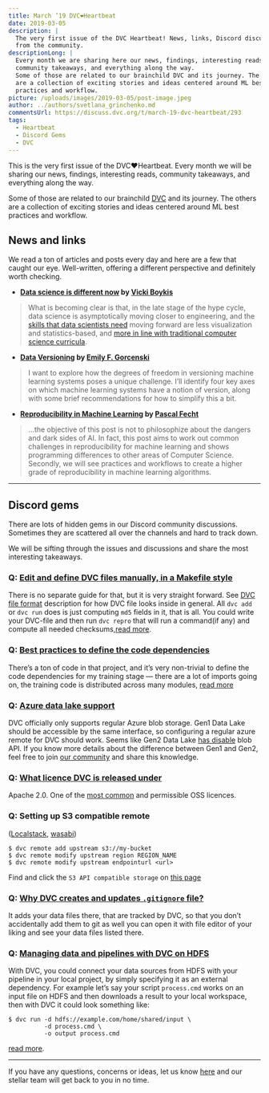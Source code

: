 ```yaml
---
title: March ’19 DVC❤️Heartbeat
date: 2019-03-05
description: |
  The very first issue of the DVC Heartbeat! News, links, Discord discussions
  from the community.
descriptionLong: |
  Every month we are sharing here our news, findings, interesting reads,
  community takeaways, and everything along the way.
  Some of those are related to our brainchild DVC and its journey. The others
  are a collection of exciting stories and ideas centered around ML best
  practices and workflow.
picture: /uploads/images/2019-03-05/post-image.jpeg
author: ../authors/svetlana_grinchenko.md
commentsUrl: https://discuss.dvc.org/t/march-19-dvc-heartbeat/293
tags:
  - Heartbeat
  - Discord Gems
  - DVC
---
```



This is the very first issue of the DVC❤️Heartbeat. Every month we will be
sharing our news, findings, interesting reads, community takeaways, and
everything along the way.

Some of those are related to our brainchild [DVC](https://dvc.org) and its
journey. The others are a collection of exciting stories and ideas centered
around ML best practices and workflow.

## News and links

We read a ton of articles and posts every day and here are a few that caught our
eye. Well-written, offering a different perspective and definitely worth
checking.

- **[Data science is different now](https://veekaybee.github.io/2019/02/13/data-science-is-different/)
  by [Vicki Boykis](https://veekaybee.github.io/)**

<ExternalLink
  href="https://veekaybee.github.io/2019/02/13/data-science-is-different/"
  title="Data science is different now"
  description="Woman holding a balance, Vermeer 1664 What do you think of when you read the phrase 'data science'? It's probably some…"
  name="veekaybee.github.io"
  picture="/uploads/images/2019-03-05/data-science-is-different-now.png" 
/>

> What is becoming clear is that, in the late stage of the hype cycle, data
> science is asymptotically moving closer to engineering, and the
> [skills that data scientists need](https://www.youtube.com/watch?v=frQeK8xo9Ls)
> moving forward are less visualization and statistics-based, and
> [more in line with traditional computer science curricula](https://tech.trivago.com/2018/12/03/teardown-rebuild-migrating-from-hive-to-pyspark/).

- **[Data Versioning](https://emilygorcenski.com/post/data-versioning/) by
  [Emily F. Gorcenski](https://emilygorcenski.com/)**

<ExternalLink
  href="https://emilygorcenski.com/post/data-versioning/"
  title="Data Versioning"
  description="Productionizing machine learning/AI/data science is a challenge. Not only are the outputs of machine-learning…"
  name="emilygorcenski.com"
  picture="/uploads/images/2019-03-05/data-versioning.jpeg" 
/>

> I want to explore how the degrees of freedom in versioning machine learning
> systems poses a unique challenge. I’ll identify four key axes on which machine
> learning systems have a notion of version, along with some brief
> recommendations for how to simplify this a bit.

- **[Reproducibility in Machine Learning](https://blog.mi.hdm-stuttgart.de/index.php/2019/02/26/reproducibility-in-ml/)
  by [Pascal Fecht](https://blog.mi.hdm-stuttgart.de/index.php/author/pf023/)**

<ExternalLink
  href="https://emilygorcenski.com/post/data-versioning/"
  title="Reproducibility in Machine Learning | Computer Science Blog"
  description="The rise of Machine Learning has led to changes across all areas of computer science. From a very abstract point of…"
  name="blog.mi.hdm-stuttgart.de"
  picture="/uploads/images/2019-03-05/reproducibility-in-machine-learning.jpeg" 
/>

> ...the objective of this post is not to philosophize about the dangers and
> dark sides of AI. In fact, this post aims to work out common challenges in
> reproducibility for machine learning and shows programming differences to
> other areas of Computer Science. Secondly, we will see practices and workflows
> to create a higher grade of reproducibility in machine learning algorithms.

<hr />

## Discord gems

There are lots of hidden gems in our Discord community discussions. Sometimes
they are scattered all over the channels and hard to track down.

We will be sifting through the issues and discussions and share the most
interesting takeaways.

### Q: [Edit and define DVC files manually, in a Makefile style](https://discordapp.com/channels/485586884165107732/485586884165107734/541622187296161816)

There is no separate guide for that, but it is very straight forward. See
[DVC file format](https://dvc.org/doc/user-guide/dvc-file-format) description
for how DVC file looks inside in general. All `dvc add` or `dvc run` does is
just computing `md5` fields in it, that is all. You could write your DVC-file
and then run `dvc repro` that will run a command(if any) and compute all needed
checksums,[read more](https://discordapp.com/channels/485586884165107732/485586884165107734/541622187296161816).

### Q: [Best practices to define the code dependencies](https://discordapp.com/channels/485586884165107732/485586884165107734/547424240677158915)

There’s a ton of code in that project, and it’s very non-trivial to define the
code dependencies for my training stage — there are a lot of imports going on,
the training code is distributed across many modules,
[read more](https://discordapp.com/channels/485586884165107732/485586884165107734/547424240677158915)

### Q: [Azure data lake support](https://discordapp.com/channels/485586884165107732/485586884165107734/548495589428428801)

DVC officially only supports regular Azure blob storage. Gen1 Data Lake should
be accessible by the same interface, so configuring a regular azure remote for
DVC should work. Seems like Gen2 Data Lake
[has disable](https://discordapp.com/channels/485586884165107732/485586884165107734/550546413197590539)
blob API. If you know more details about the difference between Gen1 and Gen2,
feel free to join [our community](https://dvc.org/chat) and share this
knowledge.

### Q: [What licence DVC is released under](https://discordapp.com/channels/485586884165107732/485596304961962003/542390986299539459)

Apache 2.0. One of the [most common](https://opensource.org/licenses) and
permissible OSS licences.

### Q: Setting up S3 compatible remote

([Localstack](https://discordapp.com/channels/485586884165107732/485596304961962003/543445798868746278),
[wasabi](https://discordapp.com/channels/485586884165107732/485596304961962003/541466951474479115))

```dvc
$ dvc remote add upstream s3://my-bucket
$ dvc remote modify upstream region REGION_NAME
$ dvc remote modify upstream endpointurl <url>
```

Find and click the `S3 API compatible storage` on
[this page](https://dvc.org/doc/commands-reference/remote-add)

### Q: [Why DVC creates and updates `.gitignore` file?](https://discordapp.com/channels/485586884165107732/485596304961962003/543914550173368332)

It adds your data files there, that are tracked by DVC, so that you don’t
accidentally add them to git as well you can open it with file editor of your
liking and see your data files listed there.

### Q: [Managing data and pipelines with DVC on HDFS](https://discordapp.com/channels/485586884165107732/485596304961962003/545562334983356426)

With DVC, you could connect your data sources from HDFS with your pipeline in
your local project, by simply specifying it as an external dependency. For
example let’s say your script `process.cmd` works on an input file on HDFS and
then downloads a result to your local workspace, then with DVC it could look
something like:

```dvc
$ dvc run -d hdfs://example.com/home/shared/input \
          -d process.cmd \
          -o output process.cmd
```

[read more](https://discordapp.com/channels/485586884165107732/485596304961962003/545562334983356426).

<hr />

If you have any questions, concerns or ideas, let us know
[here](https://dvc.org/support) and our stellar team will get back to you in no
time.
